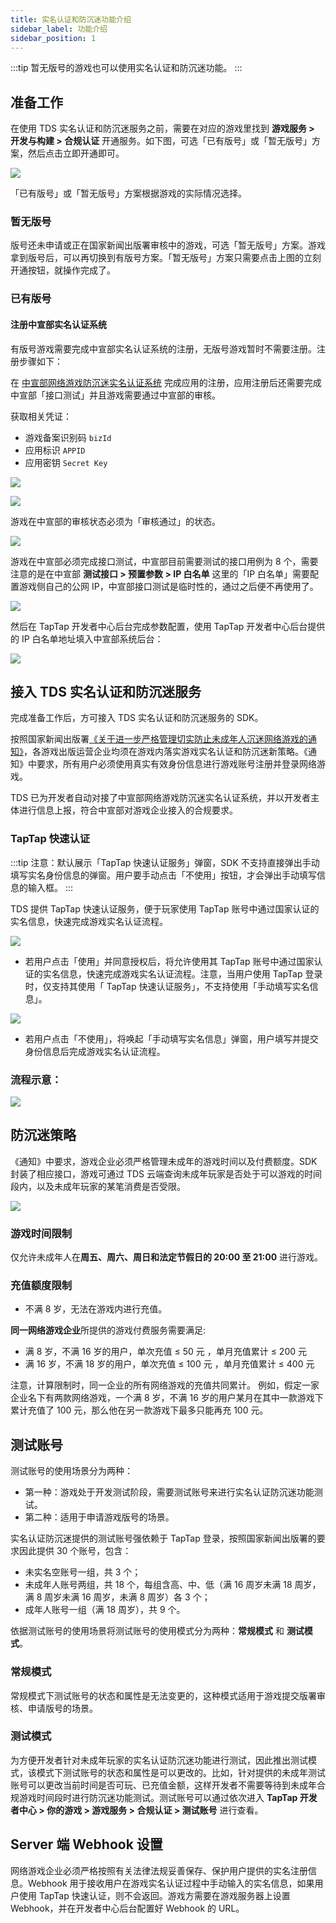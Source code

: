 ```yaml
---
title: 实名认证和防沉迷功能介绍
sidebar_label: 功能介绍
sidebar_position: 1
---
```


:::tip
暂无版号的游戏也可以使用实名认证和防沉迷功能。
:::


## 准备工作

在使用 TDS 实名认证和防沉迷服务之前，需要在对应的游戏里找到 **游戏服务 > 开发与构建 > 合规认证** 开通服务。如下图，可选「已有版号」或「暂无版号」方案，然后点击立即开通即可。

![](https://capacity-files.lcfile.com/8xGphnizlUYCzCxGCgsda1d07119IRqG/compliance-certification.png)

「已有版号」或「暂无版号」方案根据游戏的实际情况选择。

### 暂无版号 

版号还未申请或正在国家新闻出版署审核中的游戏，可选「暂无版号」方案。游戏拿到版号后，可以再切换到有版号方案。「暂无版号」方案只需要点击上图的立刻开通按钮，就操作完成了。 

### 已有版号

#### 注册中宣部实名认证系统

有版号游戏需要完成中宣部实名认证系统的注册，无版号游戏暂时不需要注册。注册步骤如下：

在 [中宣部网络游戏防沉迷实名认证系统](https://wlc.nppa.gov.cn/fcm_company/index.html#/login?redirect=%2F) 完成应用的注册，应用注册后还需要完成中宣部「接口测试」并且游戏需要通过中宣部的审核。

获取相关凭证：

- 游戏备案识别码 `bizId`
- 应用标识 `APPID` 
- 应用密钥 `Secret Key`

![](/img/anti-addiction/biz-id.png)

![](/img/anti-addiction/secretkey.png)

游戏在中宣部的审核状态必须为「审核通过」的状态。

![](https://capacity-files.lcfile.com/BC7gUR6wfpOh9PHj8XwKybxseeHhl6Fq/anti-examine-success.png)

游戏在中宣部必须完成接口测试，中宣部目前需要测试的接口用例为 8 个，需要注意的是在中宣部 **测试接口 > 预置参数 > IP 白名单** 这里的「IP 白名单」需要配置游戏侧自己的公网 IP，中宣部接口测试是临时性的，通过之后便不再使用了。

![](/img/anti-addiction/testcase.png)

然后在 TapTap 开发者中心后台完成参数配置，使用 TapTap 开发者中心后台提供的 IP 白名单地址填入中宣部系统后台：

![](https://capacity-files.lcfile.com/3WYezwPnXmK3zOLdVGLPWuvuf0MX4m1M/anti-addiction-qualification.png)

## 接入 TDS 实名认证和防沉迷服务

完成准备工作后，方可接入 TDS 实名认证和防沉迷服务的 SDK。

按照国家新闻出版署[《关于进一步严格管理切实防止未成年人沉迷网络游戏的通知》](https://www.nppa.gov.cn/xxfb/tzgs/202108/t20210830_666285.html)，各游戏出版运营企业均须在游戏内落实游戏实名认证和防沉迷新策略。《通知》中要求，所有用户必须使用真实有效身份信息进行游戏账号注册并登录网络游戏。

TDS 已为开发者自动对接了中宣部网络游戏防沉迷实名认证系统，并以开发者主体进行信息上报，符合中宣部对游戏企业接入的合规要求。

### TapTap 快速认证

:::tip
注意：默认展示「TapTap 快速认证服务」弹窗，SDK 不支持直接弹出手动填写实名身份信息的弹窗。用户要手动点击「不使用」按钮，才会弹出手动填写信息的输入框。
:::

TDS 提供 TapTap 快速认证服务，便于玩家使用 TapTap 账号中通过国家认证的实名信息，快速完成游戏实名认证流程。

![](/img/anti-addiction/image2021-10-18_17-57-51.png)

- 若用户点击「使用」并同意授权后，将允许使用其 TapTap 账号中通过国家认证的实名信息，快速完成游戏实名认证流程。注意，当用户使用 TapTap 登录时，仅支持其使用「 TapTap 快速认证服务」，不支持使用「手动填写实名信息」。

![](/img/anti-addiction/image2021-10-19_17-4-12.png)

- 若用户点击「不使用」，将唤起「手动填写实名信息」弹窗，用户填写并提交身份信息后完成游戏实名认证流程。

### 流程示意：

![](https://capacity-files.lcfile.com/9KWokuPfRslSaeuwDpvkXW2uDrwUIpPk/anti-flow-pic.jpg)

## 防沉迷策略

《通知》中要求，游戏企业必须严格管理未成年的游戏时间以及付费额度。SDK 封装了相应接口，游戏可通过 TDS 云端查询未成年玩家是否处于可以游戏的时间段内，以及未成年玩家的某笔消费是否受限。

![](/img/anti-addiction/not-allow-play.png)

### 游戏时间限制

仅允许未成年人在**周五、周六、周日和法定节假日的 20:00 至 21:00** 进行游戏。

### 充值额度限制

- 不满 8 岁，无法在游戏内进行充值。

**同一网络游戏企业**所提供的游戏付费服务需要满足:

- 满 8 岁，不满 16 岁的用户，单次充值 ≤ 50 元 ，单月充值累计 ≤ 200 元
- 满 16 岁，不满 18 岁的用户，单次充值 ≤ 100 元 ，单月充值累计 ≤ 400 元

注意，计算限制时，同一企业的所有网络游戏的充值共同累计。
例如，假定一家企业名下有两款网络游戏，一个满 8 岁，不满 16 岁的用户某月在其中一款游戏下累计充值了 100 元，那么他在另一款游戏下最多只能再充 100 元。


## 测试账号

测试账号的使用场景分为两种：
- 第一种：游戏处于开发测试阶段，需要测试账号来进行实名认证防沉迷功能测试。
- 第二种：适用于申请游戏版号的场景。

实名认证防沉迷提供的测试账号强依赖于 TapTap 登录，按照国家新闻出版署的要求因此提供 30 个账号，包含：

- 未实名空账号一组，共 3 个；
- 未成年人账号两组，共 18 个，每组含高、中、低（满 16 周岁未满 18 周岁，满 8 周岁未满 16 周岁，未满 8 周岁）各 3 个；
- 成年人账号一组（满 18 周岁），共 9 个。

依据测试账号的使用场景将测试账号的使用模式分为两种：**常规模式** 和 **测试模式**。

### 常规模式

常规模式下测试账号的状态和属性是无法变更的，这种模式适用于游戏提交版署审核、申请版号的场景。

### 测试模式

为方便开发者针对未成年玩家的实名认证防沉迷功能进行测试，因此推出测试模式，该模式下测试账号的状态和属性是可以更改的。比如，针对提供的未成年测试账号可以更改当前时间是否可玩、已充值金额，这样开发者不需要等待到未成年合规游戏时间段时进行防沉迷功能测试。测试账号可以通过依次进入 **TapTap 开发者中心 > 你的游戏 > 游戏服务 > 合规认证 > 测试账号** 进行查看。

## Server 端 Webhook 设置

网络游戏企业必须严格按照有关法律法规妥善保存、保护用户提供的实名注册信息。Webhook 用于接收用户在游戏实名认证过程中手动输入的实名信息，如果用户使用 TapTap 快速认证，则不会返回。游戏方需要在游戏服务器上设置 Webhook，并在开发者中心后台配置好 Webhook 的 URL。

